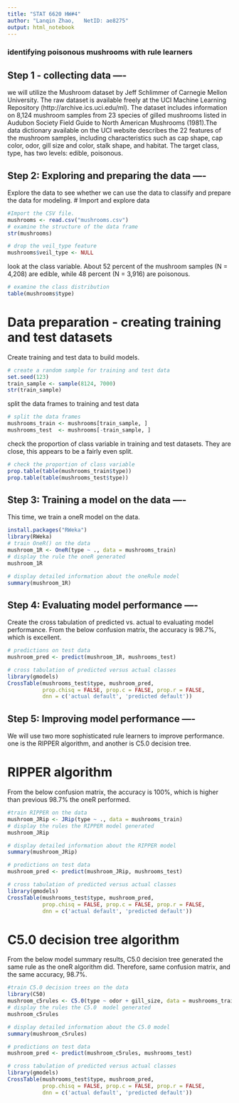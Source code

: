 ---
title: "STAT 6620 HW#4"
author: "Lanqin Zhao,   NetID: ae8275"
output: html_notebook
---

### identifying poisonous mushrooms with rule learners

## Step 1 - collecting data ----
we will utilize the Mushroom dataset by Jeff Schlimmer of Carnegie Mellon University. The raw dataset is available freely at the UCI Machine Learning Repository (http://archive.ics.uci.edu/ml).
The dataset includes information on 8,124 mushroom samples from 23 species of
gilled mushrooms listed in Audubon Society Field Guide to North American Mushrooms
(1981).The data dictionary available on the UCI website describes the 22 features of the mushroom samples, including characteristics such as cap shape, cap color, odor, gill size and color, stalk shape, and habitat. The target class, type, has two levels: edible, poisonous.

## Step 2: Exploring and preparing the data ----
Explore the data to see whether we can use the data to classify and prepare the data for modeling.
# Import and explore data

```{r}
#Import the CSV file.
mushrooms <- read.csv("mushrooms.csv")
# examine the structure of the data frame
str(mushrooms)

```

```{r}
# drop the veil_type feature
mushrooms$veil_type <- NULL
```

look at the class variable. About 52 percent of the mushroom samples (N = 4,208) are edible, while 48 percent (N = 3,916) are poisonous.
```{r}
# examine the class distribution
table(mushrooms$type)
```
# Data preparation - creating training and test datasets
Create training and test data to build models.

```{r}
# create a random sample for training and test data
set.seed(123)
train_sample <- sample(8124, 7000)
str(train_sample)
```
split the data frames to training and test data

```{r}
# split the data frames 
mushrooms_train <- mushrooms[train_sample, ]
mushrooms_test  <- mushrooms[-train_sample, ]
```
check the proportion of class variable in training and test datasets. They are close, this appears to be a fairly even split.
```{r}
# check the proportion of class variable
prop.table(table(mushrooms_train$type))
prop.table(table(mushrooms_test$type))
```

## Step 3: Training a model on the data ----
This time, we train a oneR model on the data. 
```{r}
install.packages("RWeka")
library(RWeka)
# train OneR() on the data
mushroom_1R <- OneR(type ~ ., data = mushrooms_train)
# display the rule the oneR generated
mushroom_1R

```
```{r}
# display detailed information about the oneRule model
summary(mushroom_1R)
```

## Step 4: Evaluating model performance ----
Create the cross tabulation of predicted vs. actual to evaluating model performance. From the below confusion matrix, the accuracy is 98.7%, which is excellent. 

```{r}
# predictions on test data
mushroom_pred <- predict(mushroom_1R, mushrooms_test)

# cross tabulation of predicted versus actual classes
library(gmodels)
CrossTable(mushrooms_test$type, mushroom_pred,
           prop.chisq = FALSE, prop.c = FALSE, prop.r = FALSE,
           dnn = c('actual default', 'predicted default'))
```

## Step 5: Improving model performance ----
We will use two more sophisticated rule learners to improve performance.
one is the RIPPER algorithm, and another is C5.0 decision tree.

# RIPPER algorithm
From the below confusion matrix, the accuracy is 100%, which is higher than previous 98.7% the oneR performed. 

```{r}
#train RIPPER on the data
mushroom_JRip <- JRip(type ~ ., data = mushrooms_train)
# display the rules the RIPPER model generated
mushroom_JRip

```
```{r}
# display detailed information about the RIPPER model
summary(mushroom_JRip)
```
```{r}
# predictions on test data
mushroom_pred <- predict(mushroom_JRip, mushrooms_test)

# cross tabulation of predicted versus actual classes
library(gmodels)
CrossTable(mushrooms_test$type, mushroom_pred,
           prop.chisq = FALSE, prop.c = FALSE, prop.r = FALSE,
           dnn = c('actual default', 'predicted default'))
```
# C5.0 decision tree algorithm
From the below model summary results, C5.0 decision tree generated the same rule as the oneR algorithm did. Therefore, same confusion matrix, and the same accuracy, 98.7%. 

```{r}
#train C5.0 decision trees on the data
library(C50)
mushroom_c5rules <- C5.0(type ~ odor + gill_size, data = mushrooms_train, rules = TRUE)
# display the rules the C5.0  model generated
mushroom_c5rules

```
```{r}
# display detailed information about the C5.0 model
summary(mushroom_c5rules)
```
```{r}
# predictions on test data
mushroom_pred <- predict(mushroom_c5rules, mushrooms_test)

# cross tabulation of predicted versus actual classes
library(gmodels)
CrossTable(mushrooms_test$type, mushroom_pred,
           prop.chisq = FALSE, prop.c = FALSE, prop.r = FALSE,
           dnn = c('actual default', 'predicted default'))

```














